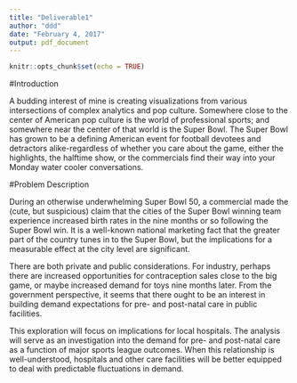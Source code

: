 ```yaml
---
title: "Deliverable1"
author: "ddd"
date: "February 4, 2017"
output: pdf_document
---
```


```r
knitr::opts_chunk$set(echo = TRUE)
```

#Introduction

A budding interest of mine is creating visualizations from various intersections of complex analytics and pop culture. Somewhere close to the center of American pop culture is the world of professional sports; and somewhere near the center of that world is the Super Bowl. The Super Bowl has grown to be a defining American event for football devotees and detractors alike-regardless of whether you care about the game, either the highlights, the halftime show, or the commercials find their way into your Monday water cooler conversations.
 
#Problem Description

During an otherwise underwhelming Super Bowl 50, a commercial made the (cute, but suspicious) claim that the cities of the Super Bowl winning team experience increased birth rates in the nine months or so following the Super Bowl win. It is a well-known national marketing fact that the greater part of the country tunes in to the Super Bowl, but the implications for a measurable effect at the city level are significant.

There are both private and public considerations. For industry, perhaps there are increased opportunities for contraception sales close to the big game, or maybe increased demand for toys nine months later. From the government perspective, it seems that there ought to be an interest in building demand expectations for pre- and post-natal care in public facilities.

This exploration will focus on implications for local hospitals. The analysis will serve as an investigation into the demand for pre- and post-natal care as a function of major sports league outcomes. When this relationship is well-understood, hospitals and other care facilities will be better equipped to deal with predictable fluctuations in demand.
 